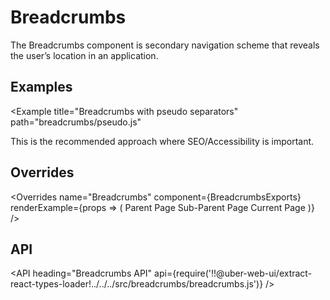 <!--
Copyright (c) 2018-2019 Uber Technologies, Inc.

This source code is licensed under the MIT license found in the
LICENSE file in the root directory of this source tree.
-->





# Breadcrumbs

The Breadcrumbs component is secondary navigation scheme that reveals
the user’s location in an application.

## Examples

<Example title="Breadcrumbs basic usage" path="breadcrumbs/basic.js">
  <BasicBreadcrumbs />
</Example>

<Example
  title="Breadcrumbs with pseudo separators"
  path="breadcrumbs/pseudo.js"
>
  <PseudoBreadcrumbs />
</Example>

This is the recommended approach where SEO/Accessibility is important.

## Overrides

<Overrides
  name="Breadcrumbs"
  component={BreadcrumbsExports}
  renderExample={props => (
    <Breadcrumbs overrides={props.overrides}>
      <Link href="#overrides-parent">Parent Page</Link>
      <Link href="#overrides-subparent">Sub-Parent Page</Link>
      <span>Current Page</span>
    </Breadcrumbs>
  )}
/>

## API

<API
  heading="Breadcrumbs API"
  api={require('!!@uber-web-ui/extract-react-types-loader!../../../src/breadcrumbs/breadcrumbs.js')}
/>
